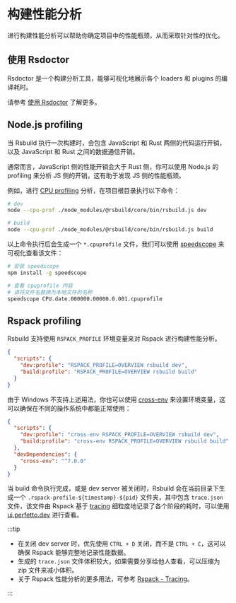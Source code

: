 # 构建性能分析

进行构建性能分析可以帮助你确定项目中的性能瓶颈，从而采取针对性的优化。

## 使用 Rsdoctor

Rsdoctor 是一个构建分析工具，能够可视化地展示各个 loaders 和 plugins 的编译耗时。

请参考 [使用 Rsdoctor](/guide/debug/rsdoctor) 了解更多。

## Node.js profiling

当 Rsbuild 执行一次构建时，会包含 JavaScript 和 Rust 两侧的代码运行开销，以及 JavaScript 和 Rust 之间的数据通信开销。

通常而言，JavaScript 侧的性能开销会大于 Rust 侧，你可以使用 Node.js 的 profiling 来分析 JS 侧的开销，这有助于发现 JS 侧的性能瓶颈。

例如，进行 [CPU profiling](https://nodejs.org/docs/v20.17.0/api/cli.html#--cpu-prof) 分析，在项目根目录执行以下命令：

```bash
# dev
node --cpu-prof ./node_modules/@rsbuild/core/bin/rsbuild.js dev

# build
node --cpu-prof ./node_modules/@rsbuild/core/bin/rsbuild.js build
```

以上命令执行后会生成一个 `*.cpuprofile` 文件，我们可以使用 [speedscope](https://github.com/jlfwong/speedscope) 来可视化查看该文件：

```bash
# 安装 speedscope
npm install -g speedscope

# 查看 cpuprofile 内容
# 请将文件名替换为本地文件的名称
speedscope CPU.date.000000.00000.0.001.cpuprofile
```

## Rspack profiling

Rsbuild 支持使用 `RSPACK_PROFILE` 环境变量来对 Rspack 进行构建性能分析。

```json title="package.json"
{
  "scripts": {
    "dev:profile": "RSPACK_PROFILE=OVERVIEW rsbuild dev",
    "build:profile": "RSPACK_PROFILE=OVERVIEW rsbuild build"
  }
}
```

由于 Windows 不支持上述用法，你也可以使用 [cross-env](https://npmjs.com/package/cross-env) 来设置环境变量，这可以确保在不同的操作系统中都能正常使用：

```json title="package.json"
{
  "scripts": {
    "dev:profile": "cross-env RSPACK_PROFILE=OVERVIEW rsbuild dev",
    "build:profile": "cross-env RSPACK_PROFILE=OVERVIEW rsbuild build"
  },
  "devDependencies": {
    "cross-env": "^7.0.0"
  }
}
```

当 build 命令执行完成，或是 dev server 被关闭时，Rsbuild 会在当前目录下生成一个 `.rspack-profile-${timestamp}-${pid}` 文件夹，其中包含 `trace.json` 文件，该文件由 Rspack 基于 [tracing](https://github.com/tokio-rs/tracing) 细粒度地记录了各个阶段的耗时，可以使用 [ui.perfetto.dev](https://ui.perfetto.dev/) 进行查看。

:::tip

- 在关闭 dev server 时，优先使用 `CTRL + D` 关闭，而不是 `CTRL + C`，这可以确保 Rspack 能够完整地记录性能数据。
- 生成的 `trace.json` 文件体积较大，如果需要分享给他人查看，可以压缩为 zip 文件来减小体积。
- 关于 Rspack 性能分析的更多用法，可参考 [Rspack - Tracing](https://rspack.rs/zh/contribute/development/tracing)。

:::
